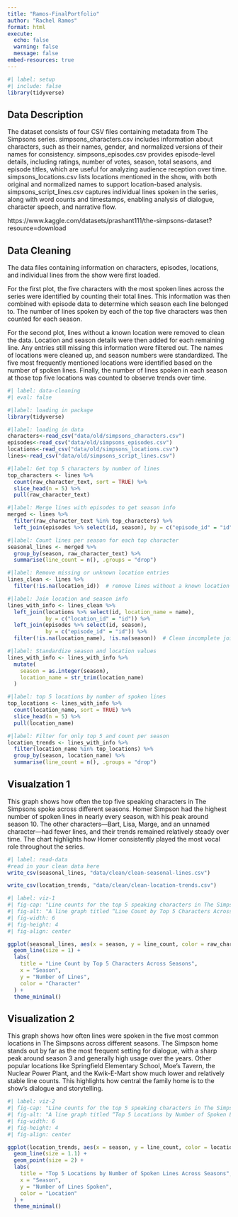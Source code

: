 ```yaml
---
title: "Ramos-FinalPortfolio"
author: "Rachel Ramos"
format: html
execute: 
  echo: false
  warning: false
  message: false
embed-resources: true
---
```


```r
#| label: setup
#| include: false
library(tidyverse)
```

## Data Description

The dataset consists of four CSV files containing metadata from The Simpsons series. simpsons_characters.csv includes information about characters, such as their names, gender, and normalized versions of their names for consistency. simpsons_episodes.csv provides episode-level details, including ratings, number of votes, season, total seasons, and episode titles, which are useful for analyzing audience reception over time. simpsons_locations.csv lists locations mentioned in the show, with both original and normalized names to support location-based analysis. simpsons_script_lines.csv captures individual lines spoken in the series, along with word counts and timestamps, enabling analysis of dialogue, character speech, and narrative flow.

https://www.kaggle.com/datasets/prashant111/the-simpsons-dataset?resource=download

## Data Cleaning

The data files containing information on characters, episodes, locations, and individual lines from the show were first loaded.

For the first plot, the five characters with the most spoken lines across the series were identified by counting their total lines. This information was then combined with episode data to determine which season each line belonged to. The number of lines spoken by each of the top five characters was then counted for each season.

For the second plot, lines without a known location were removed to clean the data. Location and season details were then added for each remaining line. Any entries still missing this information were filtered out. The names of locations were cleaned up, and season numbers were standardized. The five most frequently mentioned locations were identified based on the number of spoken lines. Finally, the number of lines spoken in each season at those top five locations was counted to observe trends over time.

```r
#| label: data-cleaning
#| eval: false
```

```r
#|label: loading in package
library(tidyverse)

```

```r
#|label: loading in data
characters<-read_csv("data/old/simpsons_characters.csv")
episodes<-read_csv("data/old/simpsons_episodes.csv")
locations<-read_csv("data/old/simpsons_locations.csv")
lines<-read_csv("data/old/simpsons_script_lines.csv")

```

```r
#|label: Get top 5 characters by number of lines
top_characters <- lines %>%
  count(raw_character_text, sort = TRUE) %>%
  slice_head(n = 5) %>%
  pull(raw_character_text)
```

```r
#|label: Merge lines with episodes to get season info
merged <- lines %>%
  filter(raw_character_text %in% top_characters) %>%
  left_join(episodes %>% select(id, season), by = c("episode_id" = "id"))
```

```r
#|label: Count lines per season for each top character
seasonal_lines <- merged %>%
  group_by(season, raw_character_text) %>%
  summarise(line_count = n(), .groups = "drop")
```

```r
#|label: Remove missing or unknown location entries
lines_clean <- lines %>%
  filter(!is.na(location_id))  # remove lines without a known location

```

```r
#|label: Join location and season info
lines_with_info <- lines_clean %>%
  left_join(locations %>% select(id, location_name = name), 
            by = c("location_id" = "id")) %>%
  left_join(episodes %>% select(id, season), 
            by = c("episode_id" = "id")) %>%
  filter(!is.na(location_name), !is.na(season))  # Clean incomplete joins

```

```r
#|label: Standardize season and location values
lines_with_info <- lines_with_info %>%
  mutate(
    season = as.integer(season),
    location_name = str_trim(location_name)
  )
```

```r
#|label: top 5 locations by number of spoken lines
top_locations <- lines_with_info %>%
  count(location_name, sort = TRUE) %>%
  slice_head(n = 5) %>%
  pull(location_name)
```

```r
#|label: Filter for only top 5 and count per season
location_trends <- lines_with_info %>%
  filter(location_name %in% top_locations) %>%
  group_by(season, location_name) %>%
  summarise(line_count = n(), .groups = "drop")
```

## Visualzation 1

This graph shows how often the top five speaking characters in The Simpsons spoke across different seasons. Homer Simpson had the highest number of spoken lines in nearly every season, with his peak around season 10. The other characters—Bart, Lisa, Marge, and an unnamed character—had fewer lines, and their trends remained relatively steady over time. The chart highlights how Homer consistently played the most vocal role throughout the series.

```r
#| label: read-data
#read in your clean data here
write_csv(seasonal_lines, "data/clean/clean-seasonal-lines.csv")

write_csv(location_trends, "data/clean/clean-location-trends.csv")
```

```r

#| label: viz-1
#| fig-cap: "Line counts for the top 5 speaking characters in The Simpsons across all seasons"
#| fig-alt: "A line graph titled “Line Count by Top 5 Characters Across Seasons.” The x-axis shows the season number from 1 to about 30, and the y-axis shows the number of lines spoken, ranging from 0 to just over 1700. Five lines represent different characters. Homer Simpson, shown in green, has the highest number of lines in almost every season, peaking around season 10 and then gradually declining. Bart Simpson (red), Lisa Simpson (cyan), and Marge Simpson (purple) have consistently lower line counts that remain relatively stable. A gray line labeled 'NA' represents lines with no clear character name, with counts similar to or higher than the three supporting characters."
#| fig-width: 6
#| fig-height: 4
#| fig-align: center

ggplot(seasonal_lines, aes(x = season, y = line_count, color = raw_character_text)) +
  geom_line(size = 1) +
  labs(
    title = "Line Count by Top 5 Characters Across Seasons",
    x = "Season",
    y = "Number of Lines",
    color = "Character"
  ) +
  theme_minimal()
```

## Visualization 2

This graph shows how often lines were spoken in the five most common locations in The Simpsons across different seasons. The Simpson home stands out by far as the most frequent setting for dialogue, with a sharp peak around season 3 and generally high usage over the years. Other popular locations like Springfield Elementary School, Moe's Tavern, the Nuclear Power Plant, and the Kwik-E-Mart show much lower and relatively stable line counts. This highlights how central the family home is to the show’s dialogue and storytelling.


```r
#| label: viz-2
#| fig-cap: "Line counts for the top 5 speaking characters in The Simpsons across all seasons."
#| fig-alt: "A line graph titled “Top 5 Locations by Number of Spoken Lines Across Seasons.” The x-axis shows the season number from 1 to about 30, and the y-axis shows the number of lines spoken, ranging from 0 to 2500. The Simpson home, shown in green, has the highest number of spoken lines in nearly every season, peaking around season 3. The other locations—Springfield Elementary School (blue), Moe’s Tavern (olive), the Springfield Nuclear Power Plant (pink), and the Kwik-E-Mart (red)—have much lower counts that remain fairly steady across seasons, typically under 500 lines per season."
#| fig-width: 6
#| fig-height: 4
#| fig-align: center

ggplot(location_trends, aes(x = season, y = line_count, color = location_name)) +
  geom_line(size = 1.1) +
  geom_point(size = 2) +
  labs(
    title = "Top 5 Locations by Number of Spoken Lines Across Seasons",
    x = "Season",
    y = "Number of Lines Spoken",
    color = "Location"
  ) +
  theme_minimal()
```
